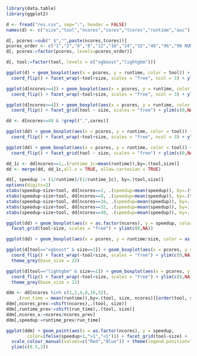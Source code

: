 ```r

library(data.table)
library(ggplot2)

d <- fread("res.csv", sep=":", header = FALSE)
names(d) <- c("size","tool","ncores","cores","tcores","runtime","auc")

d[, pcores:=sub(" $","",paste(ncores,tcores))]
pcores_order <- c("1","2","4","8","12","16","24","32","48","96","96 NUMA","192 ALL")
d[, pcores:=factor(pcores, levels=pcores_order)]

d[, tool:=factor(tool, levels = c("xgboost","lightgbm"))]

```

```r

ggplot(d) + geom_boxplot(aes(x = pcores, y = runtime, color = tool)) +
  coord_flip() + facet_wrap(~tool+size, scales = "free", ncol = 3) + ylim(c(0,NA))

ggplot(d[ncores>=4]) + geom_boxplot(aes(x = pcores, y = runtime, color = tool)) +
  coord_flip() + facet_wrap(~tool+size, scales = "free", ncol = 3) + ylim(c(0,NA))

```

```r

ggplot(d[ncores>=4]) + geom_boxplot(aes(x = pcores, y = runtime, color = tool)) +
  coord_flip() + facet_grid(tool ~ size, scales = "free") + ylim(c(0,NA)) 

dd <- d[ncores<=48 & !grepl(",",cores)]

ggplot(dd) + geom_boxplot(aes(x = pcores, y = runtime, color = tool)) +
  coord_flip() + facet_wrap(~tool+size, scales = "free", ncol = 3) + ylim(c(0,NA))

ggplot(dd) + geom_boxplot(aes(x = pcores, y = runtime, color = tool)) +
  coord_flip() + facet_grid(tool ~ size, scales = "free") + ylim(c(0,NA))

dd_1c <- dd[ncores==1,.(runtime_1c=mean(runtime)),by=.(tool,size)]
dd <- merge(dd, dd_1c,all.x = TRUE, allow.cartesian = TRUE)

dd[, speedup := (1/runtime)/(1/runtime_1c), by=.(tool,size)]
options(digits=2)
xtabs(speedup~size+tool, dd[ncores==2, .(speedup=mean(speedup)), by=.(tool, size)])
xtabs(speedup~size+tool, dd[ncores==8, .(speedup=mean(speedup)), by=.(tool, size)])
xtabs(speedup~size+tool, dd[ncores==16, .(speedup=mean(speedup)), by=.(tool, size)])
xtabs(speedup~size+tool, dd[ncores==32, .(speedup=mean(speedup)), by=.(tool, size)])
xtabs(speedup~size+tool, dd[ncores==48, .(speedup=mean(speedup)), by=.(tool, size)])

ggplot(dd) + geom_boxplot(aes(x = as.factor(ncores), y = speedup, color = tool)) +
  facet_grid(tool~size, scales = "free") + ylim(c(0,NA))


```

```r

ggplot(dd) + geom_boxplot(aes(x = pcores, y = runtime/size, color = as.factor(size))) + facet_wrap(~tool, scales = "free", ncol=2) + ylim(c(0,NA))

```

```r

ggplot(d[tool=="xgboost" & size==1]) + geom_boxplot(aes(x = pcores, y = runtime), color = "blue") +
  coord_flip() + facet_wrap(~tool+size, scales = "free") + ylim(c(0,NA)) +
  theme_grey(base_size = 22)

ggplot(d[tool=="lightgbm" & size==1]) + geom_boxplot(aes(x = pcores, y = runtime), color = "red") +
  coord_flip() + facet_wrap(~tool+size, scales = "free") + ylim(c(0,NA)) +
  theme_grey(base_size = 22)

```

```r

ddm <- dd[ncores %in% c(1,2,4,8,16,32),
    .(run_time = mean(runtime)),by=.(tool, size, ncores)][order(tool, size)]
ddm[,ncores_prev:=shift(ncores),.(tool, size)]
ddm[,runtime_prev:=shift(run_time),.(tool, size)]
ddm[,ncores_x:=ncores/ncores_prev]
ddm[,speedup:=runtime_prev/run_time]

ggplot(ddm) + geom_point(aes(x = as.factor(ncores), y = speedup,
        color=ifelse(speedup>1,">1","<1"))) + facet_grid(tool~size) +
  scale_colour_manual(values=c("Red","Blue")) + theme(legend.position="none") +
  ylim(c(0.5,2))

```




